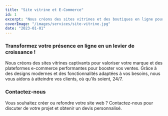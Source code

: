```yaml
---
title: "Site vitrine et E-Commerce"
id: 1
excerpt: "Nous créons des sites vitrines et des boutiques en ligne pour vous permettre de vendre vos produits ou services en ligne."
coverImage: "/images/services/site-vitrine.jpg"
date: "2023-01-01"
---
```


### Transformez votre présence en ligne en un levier de croissance !

Nous créons des sites vitrines captivants pour valoriser votre marque et des plateformes
e-commerce performantes pour booster vos ventes. Grâce à des designs modernes et des
fonctionnalités adaptées à vos besoins, nous vous aidons à atteindre vos clients, où qu’ils
soient, 24/7.

### Contactez-nous

Vous souhaitez créer ou refondre votre site web ? Contactez-nous pour discuter de votre projet et obtenir un devis personnalisé. 